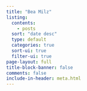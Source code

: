 ```yaml
---
title: "Bea Milz"
listing:
  contents: 
    - posts
  sort: "date desc"
  type: default
  categories: true
  sort-ui: true
  filter-ui: true
page-layout: full
title-block-banner: false
comments: false
include-in-header: meta.html  
---
```

